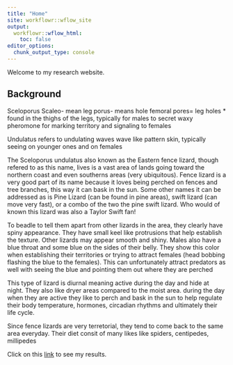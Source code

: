 ---
title: "Home"
site: workflowr::wflow_site
output:
  workflowr::wflow_html:
    toc: false
editor_options:
  chunk_output_type: console
---

Welcome to my research website.

## Background
Sceloporus
Scaleo- mean leg
porus- means hole
femoral pores= leg holes
*   found in the thighs of the legs, typically for males to secret waxy pheromone for marking territory and signaling to females

Undulatus
refers to undulating waves
wave like pattern skin, typically seeing on younger ones and on females

The Sceloporus undulatus also known as the Eastern fence lizard, though refered to as this name, lives is a vast area of lands going toward the northern coast and even southerns areas (very ubiquitous). Fence lizard is a very good part of its name because it loves being perched on fences and tree branches, this way it can bask in the sun. Some other names it can be addressed as is Pine Lizard (can be found in pine areas), swift lizard (can move very fast), or a combo of the two the pine swift lizard. Who would of known this lizard was also a Taylor Swift fan!

To beadle to tell them apart from other lizards in the area, they clearly have spiny appearance. They have small keel like protrusions that help establish the texture. Other lizards may appear smooth and shiny. Males also have a blue throat and some blue on the sides of their belly. They show this color when establishing their territories or trying to attract females (head bobbing flashing the blue to the females). This can unfortunately attract predators as well with seeing the blue and pointing them out where they are perched

This type of lizard is diurnal meaning active during the day and hide at night. They also like dryer areas compared to the moist area. during the day when they are active they like to perch and bask in the sun to help regulate their body temperature, hormones, circadian rhythms and ultimately their life cycle. 

Since fence lizards are very terretorial, they tend to come back to the same area everyday. Their diet consit of many likes like spiders, centipedes, millipedes

Click on this [link](first-analysis.html) to see my results.
